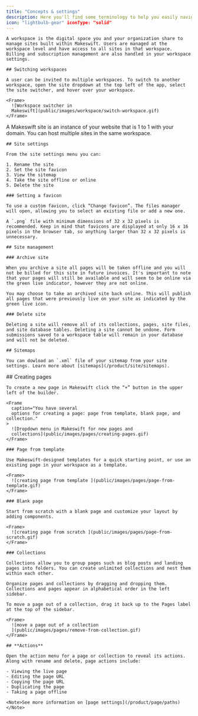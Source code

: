 ```yaml
---
title: "Concepts & settings"
description: Here you'll find some terminology to help you easily navigate Makeswift.
icon: "lightbulb-gear" iconType: "solid"
---
```


<Tabs>
  <Tab title="Workspace">

    A workspace is the digital space you and your organization share to manage sites built within Makeswift. Users are managed at the workspace level and have access to all sites in that workspace. Billing and subscription management are also handled in your workspace settings.

    ## Switching workspaces

    A user can be invited to multiple workspaces. To switch to another workspace, open the site dropdown at the top left of the app, select the site switcher, and hover over your workspace.

    <Frame>
      ![Workspace switcher in
      Makeswift](public/images/workspace/switch-workspace.gif)
    </Frame>

  </Tab>

  <Tab title="Site">
    A Makeswift site is an instance of your website that is 1 to 1 with your domain. You can host multiple sites in the same workspace.

    ## Site settings

    From the site settings menu you can:

    1. Rename the site
    2. Set the site favicon
    3. View the sitemap
    4. Take the site offline or online
    5. Delete the site

    ### Setting a favicon

    To use a custom favicon, click “Change favicon”. The files manager will open, allowing you to select an existing file or add a new one.

    A `.png` file with minimum dimensions of 32 x 32 pixels is recommended. Keep in mind that favicons are displayed at only 16 x 16 pixels in the browser tab, so anything larger than 32 x 32 pixels is unnecessary.

    ## Site management

    ### Archive site

    When you archive a site all pages will be taken offline and you will not be billed for this site in future invoices. It's important to note that your pages will still be available and will seem to be online via the green live indicator, however they are not online.

    You may choose to take an archived site back online. This will publish all pages that were previously live on your site as indicated by the green live icon.

    ### Delete site

    Deleting a site will remove all of its collections, pages, site files, and site database tables. Deleting a site cannot be undone. Form submissions saved to a workspace table will remain in your database and will not be deleted.

    ## Sitemaps

    You can dowload an `.xml` file of your sitemap from your site settings. Learn more about [sitemaps](/product/site/sitemaps).

  </Tab>
  
  <Tab title="Page">
    ## Creating pages

    To create a new page in Makeswift click the “+” button in the upper left of the builder.

    <Frame
      caption="You have several
      options for creating a page: page from template, blank page, and collection."
    >
      ![Dropdown menu in Makeswift for new pages and
      collections](public/images/pages/creating-pages.gif)
    </Frame>

    ### Page from template

    Use Makeswift-designed templates for a quick starting point, or use an existing page in your workspace as a template.

    <Frame>
      ![creating page from template ](public/images/pages/page-from-template.gif)
    </Frame>

    ### Blank page

    Start from scratch with a blank page and customize your layout by adding components.

    <Frame>
      ![creating page from scratch ](public/images/pages/page-from-scratch.gif)
    </Frame>

    ### Collections

    Collections allow you to group pages such as blog posts and landing pages into folders. You can create unlimited collections and nest them within each other.

    Organize pages and collections by dragging and dropping them. Collections and pages appear in alphabetical order in the left sidebar.

    To move a page out of a collection, drag it back up to the Pages label at the top of the sidebar.

    <Frame>
      ![move a page out of a collection
      ](public/images/pages/remove-from-collection.gif)
    </Frame>

    ## **Actions**

    Open the action menu for a page or collection to reveal its actions. Along with rename and delete, page actions include:

    - Viewing the live page
    - Editing the page URL
    - Copying the page URL
    - Duplicating the page
    - Taking a page offline

    <Note>See more information on [page settings](/product/page/paths)</Note>

  </Tab>
</Tabs>
